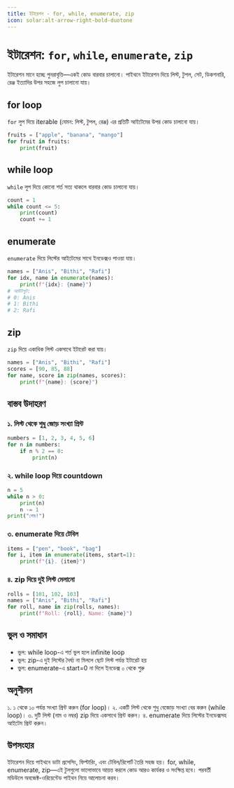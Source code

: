 ```yaml
---
title: ইটারেশন - for, while, enumerate, zip
icon: solar:alt-arrow-right-bold-duotone
---
```


# ইটারেশন: `for`, `while`, `enumerate`, `zip`

ইটারেশন মানে হচ্ছে পুনরাবৃত্তি—একই কোড বারবার চালানো। পাইথনে ইটারেশন দিয়ে লিস্ট, টুপল, সেট, ডিকশনারি, রেঞ্জ ইত্যাদির উপর সহজে লুপ চালানো যায়।

## for loop

`for` লুপ দিয়ে iterable (যেমন: লিস্ট, টুপল, রেঞ্জ) এর প্রতিটি আইটেমের উপর কোড চালানো যায়।
```python
fruits = ["apple", "banana", "mango"]
for fruit in fruits:
    print(fruit)
```

## while loop

`while` লুপ দিয়ে কোনো শর্ত সত্য থাকলে বারবার কোড চালানো যায়।
```python
count = 1
while count <= 5:
    print(count)
    count += 1
```

## enumerate

`enumerate` দিয়ে লিস্টের আইটেমের সাথে ইনডেক্সও পাওয়া যায়।
```python
names = ["Anis", "Bithi", "Rafi"]
for idx, name in enumerate(names):
    print(f"{idx}: {name}")
# আউটপুট:
# 0: Anis
# 1: Bithi
# 2: Rafi
```

## zip

`zip` দিয়ে একাধিক লিস্ট একসাথে ইটারেট করা যায়।
```python
names = ["Anis", "Bithi", "Rafi"]
scores = [90, 85, 88]
for name, score in zip(names, scores):
    print(f"{name}: {score}")
```

## বাস্তব উদাহরণ

### ১. লিস্ট থেকে শুধু জোড় সংখ্যা প্রিন্ট
```python
numbers = [1, 2, 3, 4, 5, 6]
for n in numbers:
    if n % 2 == 0:
        print(n)
```

### ২. while loop দিয়ে countdown
```python
n = 5
while n > 0:
    print(n)
    n -= 1
print("শেষ!")
```

### ৩. enumerate দিয়ে টেবিল
```python
items = ["pen", "book", "bag"]
for i, item in enumerate(items, start=1):
    print(f"{i}. {item}")
```

### ৪. zip দিয়ে দুই লিস্ট মেলানো
```python
rolls = [101, 102, 103]
names = ["Anis", "Bithi", "Rafi"]
for roll, name in zip(rolls, names):
    print(f"Roll: {roll}, Name: {name}")
```

## ভুল ও সমাধান

- ভুল: while loop-এ শর্ত ভুল হলে infinite loop
- ভুল: zip-এ দুই লিস্টের দৈর্ঘ্য না মিললে ছোট লিস্ট পর্যন্ত ইটারেট হয়
- ভুল: enumerate-এ start=0 না দিলে ইনডেক্স ০ থেকে শুরু

## অনুশীলন

১. ১ থেকে ১০ পর্যন্ত সংখ্যা প্রিন্ট করুন (for loop)।
২. একটি লিস্ট থেকে শুধু বেজোড় সংখ্যা বের করুন (while loop)।
৩. দুটি লিস্ট (নাম ও নম্বর) zip দিয়ে একসাথে প্রিন্ট করুন।
৪. enumerate দিয়ে লিস্টের ইনডেক্সসহ আইটেম প্রিন্ট করুন।

## উপসংহার

ইটারেশন দিয়ে পাইথনে ডাটা প্রসেসিং, ফিল্টারিং, এবং টেবিল/রিপোর্ট তৈরি সহজ হয়। for, while, enumerate, zip—এই টুলগুলো ভালোভাবে আয়ত্ত করলে কোড আরও কার্যকর ও সংক্ষিপ্ত হবে। পরবর্তী মডিউলে অবজেক্ট-ওরিয়েন্টেড পাইথন নিয়ে আলোচনা করব।
